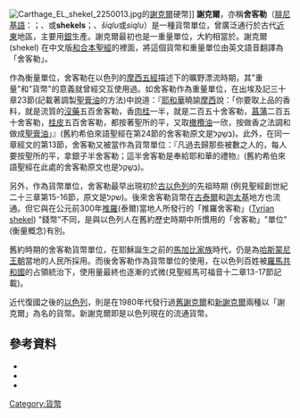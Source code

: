 [[File:Carthage_EL_shekel_2250013.jpg|thumb]]的[[謝克爾|謝克爾]]硬幣]]
'''謝克爾'''，亦稱'''舍客勒'''（[[腓尼基語|腓尼基語]]：{{script|Phnx|𐤔𐤒𐤋}}；{{lang-he|שקל}}、'''{{lang|he-Latn|sheqalim}}'''或'''shekels'''；{{lang-akk|𒅆𒅗𒇻}}、''šiqlu''或''siqlu''）是一種貨幣單位，曾廣泛通行於古代[[近東|近東]]地區，主要用[[銀|銀]]生產。謝克爾最初也是一重量單位，大約相當於{{convert|11|g}}。謝克爾(shekel) 在中文版[[和合本聖經|和合本聖經]]的裡面，將這個貨幣和重量單位由英文語音翻譯為「舍客勒」。

作為衡量單位，舍客勒在以色列的[[摩西五經|摩西五經]]描述下的曠野漂流時期，其"重量"和"貨幣"的意義就曾經交互使用過。如舍客勒作為重量單位，在出埃及記三十章23節(記載著調製[[聖膏油|聖膏油]]的方法)中說道：『[[耶和華|耶和華]]曉諭[[摩西|摩西]]說：「你要取上品的香料，就是流質的[[沒藥|沒藥]]五百舍客勒，香[[肉桂|肉桂]]一半，就是二百五十舍客勒，[[菖蒲|菖蒲]]二百五十舍客勒，[[桂皮|桂皮]]五百舍客勒，都按著聖所的平，又取[[橄欖油|橄欖油]]一欣，按做香之法調和做成[[聖膏油|聖膏油]]」』(舊約希伯來語聖經在第24節的舍客勒原文是בְּשֶׁ֣קֶל)。此外，在同一章經文的第13節，舍客勒又被當作為貨幣單位：『凡過去歸那些被數之人的，每人要按聖所的平，拿銀子半舍客勒；這半舍客勒是奉給耶和華的禮物』(舊約希伯來語聖經在此處的舍客勒原文也是בְּשֶׁ֣קֶל)。

另外，作為貨幣單位，舍客勒最早出現初於[[古以色列|古以色列]]的先祖時期 (例見聖經創世紀二十三章第15-16節，原文是שקל)。後來舍客勒貨幣在[[泰爾|古泰爾]]和[[迦太基|迦太基]]地方也流通。但它與在公元前300年[[推羅|推羅]](泰爾)當地人所發行的「推羅舍客勒」([[Tyrian_shekel|Tyrian shekel]]) "錢幣"不同，是與以色列人在舊約歷史時期中所慣用的「舍客勒」"單位"
(衡量概念)有別。

舊約時期的舍客勒貨幣單位，在耶穌誕生之前的[[馬加比家族|馬加比家族]]時代，仍是為[[哈斯蒙尼王朝|哈斯蒙尼王朝]]當地的人民所採用。而後舍客勒作為貨幣單位的使用，在以色列百姓被[[羅馬共和國|羅馬共和國]]的占領統治下，使用量最終也逐漸的式微(見聖經馬可福音十二章13-17節記載)。

近代復國之後的[[以色列|以色列]]，則是在1980年代發行過[[舊謝克爾|舊謝克爾]]和[[以色列新謝克爾|新謝克爾]]兩種以「謝克爾」為名的貨幣。新謝克爾即是以色列現在的流通貨幣。

== 參考資料 ==
{{Wikisource1911Enc |Shekel}}
{{Wiktionary}}
{{Commons category|Shekel}}
* {{Citation |url=http://www.bankisrael.gov.il/catal/cataloge.htm |publisher=Banking of Israel |title=Banknotes and coins catalog |accessdate=2021-03-27 |archive-date=2009-02-17 |archive-url=https://web.archive.org/web/20090217164825/http://bankisrael.gov.il/catal/cataloge.htm |dead-url=no }}
* {{Citation |contribution-url=http://colnect.com/en/coins/list/country/1873/item_name/sheqel |contribution=Sheqel |title=Coins |publisher=Colnect |type=catalog with pictures }}
* {{Citation |publisher=Detroit Institute of Arts |year=1964 |title=Coins of the Ancient World |ref={{SfnRef|DIA|1964}} }}

{{Means of Exchange}}

[[Category:貨幣|Category:貨幣]]